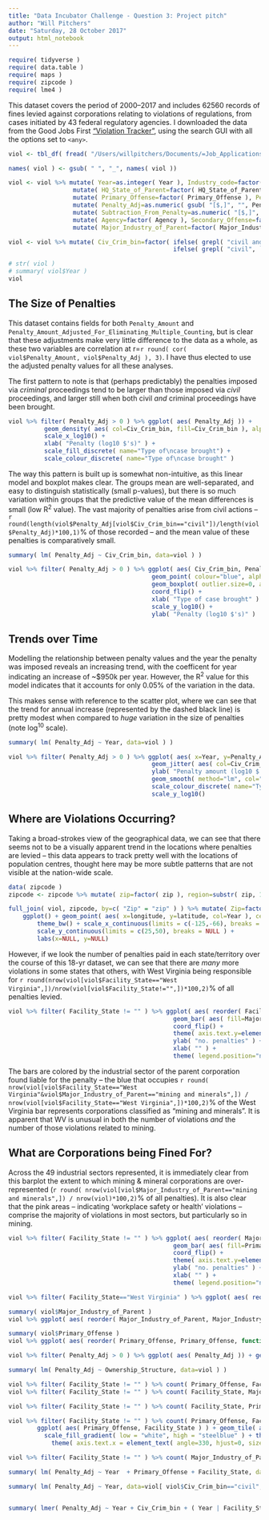 ```yaml
---
title: "Data Incubator Challenge - Question 3: Project pitch"
author: "Will Pitchers"
date: "Saturday, 28 October 2017"
output: html_notebook
---
```


```r
require( tidyverse )
require( data.table )
require( maps )
require( zipcode )
require( lme4 )
```

This dataset covers the period of 2000--2017 and includes 62560 records of fines levied against corporations relating to violations of regulations, from cases initiated by 43 federal regulatory agencies. I downloaded the data from the Good Jobs First ["Violation Tracker"](https://www.goodjobsfirst.org/violation-tracker), using the search GUI with all the options set to `<any>`.


```r
viol <- tbl_df( fread( "/Users/willpitchers/Documents/=Job_Applications_etc/Data_Incubator_2017/violation_tracker_export.csv" ))

names( viol ) <- gsub( " ", "_", names( viol ))

viol <- viol %>% mutate( Year=as.integer( Year ), Industry_code=factor( Industry_in_Record ), Civ_Crim=factor( `Civil/Criminal` ) ) %>%
                  mutate( HQ_State_of_Parent=factor( HQ_State_of_Parent ), HQ_Country_of_Parent=factor( HQ_Country_of_Parent ) ) %>%
                  mutate( Primary_Offense=factor( Primary_Offense ), Penalty_Amount=as.numeric( gsub( "[$,]", "", Penalty_Amount ) ) ) %>% 
                  mutate( Penalty_Adj=as.numeric( gsub( "[$,]", "", Penalty_Amount_Adjusted_For_Eliminating_Multiple_Counting )) ) %>% 
                  mutate( Subtraction_From_Penalty=as.numeric( "[$,]", "", Subtraction_From_Penalty ) ) %>% 
                  mutate( Agency=factor( Agency ), Secondary_Offense=factor( Secondary_Offense ), Ownership_Structure=factor( Ownership_Structure ) ) %>% 
                  mutate( Major_Industry_of_Parent=factor( Major_Industry_of_Parent ), Zip=factor( Zip ), Facility_State=factor( Facility_State ) )

viol <- viol %>% mutate( Civ_Crim_bin=factor( ifelse( grepl( "civil and criminal", `Civil/Criminal` )=="TRUE", "both", 
                                              ifelse( grepl( "civil", `Civil/Criminal` )=="TRUE", "civil", "criminal" ))))

# str( viol )
# summary( viol$Year )
viol
```

## The Size of Penalties

This dataset contains fields for both `Penalty_Amount` and `Penalty_Amount_Adjusted_For_Eliminating_Multiple_Counting`, but is clear that these adjustments make very little difference to the data as a whole, as these two variables are correlation at r=`r round( cor( viol$Penalty_Amount, viol$Penalty_Adj ), 3)`. I have thus elected to use the adjusted penalty values for all these analyses.

The first pattern to note is that (perhaps predictably) the penalties imposed via *criminal* proceedings tend to be larger than those imposed via *civil* proceedings, and larger still when both civil *and* criminal proceedings have been brought.

```r
viol %>% filter( Penalty_Adj > 0 ) %>% ggplot( aes( Penalty_Adj )) + 
          geom_density( aes( col=Civ_Crim_bin, fill=Civ_Crim_bin ), alpha=.5 ) + 
          scale_x_log10() + 
          xlab( "Penalty (log10 $'s)" ) + 
          scale_fill_discrete( name="Type of\ncase brought") + 
          scale_colour_discrete( name="Type of\ncase brought" )
```

The way this pattern is built up is somewhat non-intuitive, as this linear model and boxplot makes clear. The groups mean are well-separated, and easy to distinguish statistically (small p-values), but there is so much variation within groups that the predictive value of the mean differences is small (low R^2^ value). The vast majority of penalties arise from civil actions -- `r round(length(viol$Penalty_Adj[viol$Civ_Crim_bin=="civil"])/length(viol$Penalty_Adj)*100,1)`% of those recorded -- and the mean value of these penalties is comparatively small.

```r
summary( lm( Penalty_Adj ~ Civ_Crim_bin, data=viol ) )

viol %>% filter( Penalty_Adj > 0 ) %>% ggplot( aes( Civ_Crim_bin, Penalty_Adj )) + 
                                        geom_point( colour="blue", alpha=0.3, position="jitter" ) + 
                                        geom_boxplot( outlier.size=0, alpha=0 ) + 
                                        coord_flip() + 
                                        xlab( "Type of case brought" ) +
                                        scale_y_log10() +
                                        ylab( "Penalty (log10 $'s)" )
```

## Trends over Time

Modelling the relationship between penalty values and the year the penalty was imposed reveals an increasing trend, with the coefficent for year indicating an increase of ~$950k per year. However, the R^2^ value for this model indicates that it accounts for only 0.05% of the variation in the data. 

This makes sense with reference to the scatter plot, where we can see that the trend for annual increase (represented by the dashed black line) is pretty modest when compared to *huge* variation in the size of penalties (note log^10^ scale).

```r
summary( lm( Penalty_Adj ~ Year, data=viol ) )

viol %>% filter( Penalty_Adj > 0 ) %>% ggplot( aes( x=Year, y=Penalty_Adj ) ) + 
                                        geom_jitter( aes( col=Civ_Crim_bin ), alpha=0.5, width=.2, height=0 ) +
                                        ylab( "Penalty amount (log10 $'s)" ) +
                                        geom_smooth( method="lm", col="black", lty=2 ) + 
                                        scale_colour_discrete( name="Type of\ncase brought" ) +
                                        scale_y_log10()
```

## Where are Violations Occurring?

Taking a broad-strokes view of the geographical data, we can see that there seems not to be a visually apparent trend in the locations where penalties are levied -- this data appears to track pretty well with the locations of population centres, thought here may be more subtle patterns that are not visible at the nation-wide scale.

```r
data( zipcode )
zipcode <- zipcode %>% mutate( zip=factor( zip ), region=substr( zip, 1, 1) )

full_join( viol, zipcode, by=c( "Zip" = "zip" ) ) %>% mutate( Zip=factor( Zip ) ) %>% filter( Civ_Crim_bin=="civil" ) %>% 
    ggplot() + geom_point( aes( x=longitude, y=latitude, col=Year ), cex=.5 ) + 
        theme_bw() + scale_x_continuous(limits = c(-125,-66), breaks = NULL ) + 
        scale_y_continuous(limits = c(25,50), breaks = NULL ) + 
        labs(x=NULL, y=NULL)

```

However, if we look the number of penalties paid in each state/territory over the course of this 18-yr dataset, we can see that there are *many* more violations in some states that others, with West Virginia being responsible for `r round(nrow(viol[viol$Facility_State=="West Virginia",])/nrow(viol[viol$Facility_State!="",])*100,2)`% of all penalties levied. 

```r
viol %>% filter( Facility_State != "" ) %>% ggplot( aes( reorder( Facility_State, Facility_State, function(x)-length(x) ) )) + 
                                              geom_bar( aes( fill=Major_Industry_of_Parent )) + 
                                              coord_flip() +
                                              theme( axis.text.y=element_text( hjust=0, size=6 ) ) +
                                              ylab( "no. penalties" ) + 
                                              xlab( "" ) + 
                                              theme( legend.position="none" )
```

The bars are colored by the industrial sector of the parent corporation found liable for the penalty -- the blue that occupies `r round( nrow(viol[viol$Facility_State=="West Virginia"&viol$Major_Industry_of_Parent=="mining and minerals",]) / nrow(viol[viol$Facility_State=="West Virginia",])*100,2)`% of the West Virginia bar represents corporations classified as "mining and minerals". It is apparent that WV is unusual in both the number of violations *and* the number of those violations related to mining.

## What are Corporations being Fined For?

Across the 49 industrial sectors represented, it is immediately clear from this barplot the extent to which mining & mineral corporations are over-represented (`r round( nrow(viol[viol$Major_Industry_of_Parent=="mining and minerals",]) / nrow(viol)*100,2)`% of all penalties). It is also clear that the pink areas -- indicating 'workplace safety or health' violations -- comprise the majority of violations in most sectors, but particularly so in mining.

```r
viol %>% filter( Facility_State != "" ) %>% ggplot( aes( reorder( Major_Industry_of_Parent, Major_Industry_of_Parent, function(x)-length(x) ) )) + 
                                              geom_bar( aes( fill=Primary_Offense )) + 
                                              coord_flip() +
                                              theme( axis.text.y=element_text( hjust=0, size=6 ) ) +
                                              ylab( "no. penalties" ) + 
                                              xlab( "" ) + 
                                              theme( legend.position="none" )
```

```r
viol %>% filter( Facility_State=="West Virginia" ) %>% ggplot( aes( reorder( Major_Industry_of_Parent, Major_Industry_of_Parent, function(x)-length(x)) )) + geom_bar() + coord_flip()
```


```r
summary( viol$Major_Industry_of_Parent )
viol %>% ggplot( aes( reorder( Major_Industry_of_Parent, Major_Industry_of_Parent, function(x)-length(x)) )) + geom_bar() + coord_flip()
```

```r
summary( viol$Primary_Offense )
viol %>% ggplot( aes( reorder( Primary_Offense, Primary_Offense, function(x)-length(x)) )) + geom_bar() + coord_flip()
```
 

```r
viol %>% filter( Penalty_Adj > 0 ) %>% ggplot( aes( Penalty_Adj )) + geom_density( aes( col=Ownership_Structure, fill=Ownership_Structure ), alpha=.5 ) + scale_x_log10()

summary( lm( Penalty_Adj ~ Ownership_Structure, data=viol ) )
```


```r
viol %>% filter( Facility_State != "" ) %>% count( Primary_Offense, Facility_State ) %>% arrange( -n ) 
viol %>% filter( Facility_State != "" ) %>% count( Facility_State, Major_Industry_of_Parent ) %>% arrange( -n ) 

viol %>% filter( Facility_State != "" ) %>% count( Facility_State, Primary_Offense, Major_Industry_of_Parent ) %>% arrange( -n ) 

viol %>% filter( Facility_State != "" ) %>% count( Primary_Offense, Facility_State ) %>% arrange( -n ) %>% 
        ggplot( aes( Primary_Offense, Facility_State ) ) + geom_tile( aes( fill=n ), col="white" ) + 
          scale_fill_gradient( low = "white", high = "steelblue" ) + theme_minimal() + 
            theme( axis.text.x = element_text( angle=330, hjust=0, size=8 ), axis.text.y=element_text( hjust=0, size=6 ) )

viol %>% filter( Facility_State != "" ) %>% count( Major_Industry_of_Parent, Facility_State ) %>% arrange( -n ) 
```

```r
summary( lm( Penalty_Adj ~ Year  + Primary_Offense + Facility_State, data=viol ) )
```




```r
summary( lm( Penalty_Adj ~ Year, data=viol[ viol$Civ_Crim_bin=="civil", ] ) )


summary( lmer( Penalty_Adj ~ Year + Civ_Crim_bin + ( Year | Facility_State ), data=viol ) )
```
